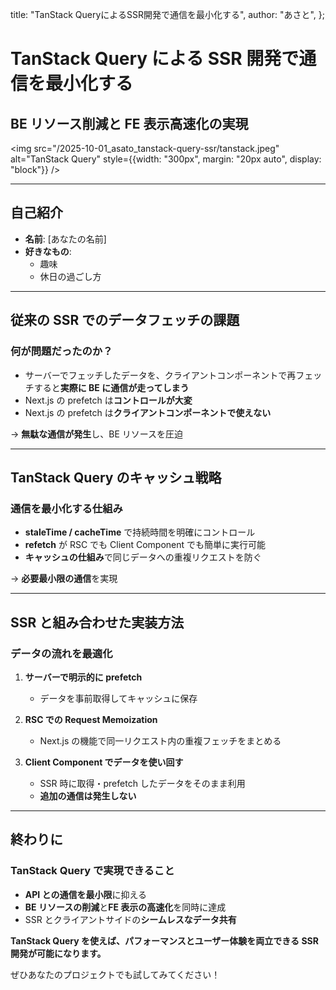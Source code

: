   title: "TanStack QueryによるSSR開発で通信を最小化する",
  author: "あさと",
};

<div className="slide">

# TanStack Query による SSR 開発で通信を最小化する

## BE リソース削減と FE 表示高速化の実現

<img src="/2025-10-01_asato_tanstack-query-ssr/tanstack.jpeg" alt="TanStack Query" style={{width: "300px", margin: "20px auto", display: "block"}} />

</div>

---

<div className="slide">

## 自己紹介

- **名前**: [あなたの名前]
- **好きなもの**:
  - 趣味
  - 休日の過ごし方

</div>

---

<div className="slide">

## 従来の SSR でのデータフェッチの課題

### 何が問題だったのか？

- サーバーでフェッチしたデータを、クライアントコンポーネントで再フェッチすると**実際に BE に通信が走ってしまう**
- Next.js の prefetch は**コントロールが大変**
- Next.js の prefetch は**クライアントコンポーネントで使えない**

→ **無駄な通信が発生**し、BE リソースを圧迫

</div>

---

<div className="slide">

## TanStack Query のキャッシュ戦略

### 通信を最小化する仕組み

- **staleTime / cacheTime** で持続時間を明確にコントロール
- **refetch** が RSC でも Client Component でも簡単に実行可能
- **キャッシュの仕組み**で同じデータへの重複リクエストを防ぐ

→ **必要最小限の通信**を実現

</div>

---

<div className="slide">

## SSR と組み合わせた実装方法

### データの流れを最適化

1. **サーバーで明示的に prefetch**
   - データを事前取得してキャッシュに保存

2. **RSC での Request Memoization**
   - Next.js の機能で同一リクエスト内の重複フェッチをまとめる

3. **Client Component でデータを使い回す**
   - SSR 時に取得・prefetch したデータをそのまま利用
   - **追加の通信は発生しない**

</div>

---

<div className="slide">

## 終わりに

### TanStack Query で実現できること

- **API との通信を最小限**に抑える
- **BE リソースの削減**と**FE 表示の高速化**を同時に達成
- SSR とクライアントサイドの**シームレスなデータ共有**

**TanStack Query を使えば、パフォーマンスとユーザー体験を両立できる SSR 開発が可能になります。**

ぜひあなたのプロジェクトでも試してみてください！

</div>
